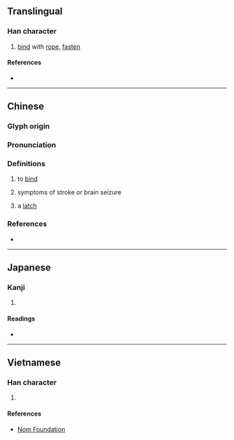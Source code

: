 {{character info/new}}
{{also|揎}}
==Translingual==

===Han character===
{{Han char|rn=64|rad=手|as=06|sn=9|four=58014|canj=QOMG|ids=⿰扌全}}

# [[bind]] with [[rope]], [[fasten]]

====References====
* {{Han ref|kx=0428.100|dkj=12000|dj=0776.230|hdz=31871.140|uh=62F4|ud=25332|bh=AC43|bd=44099}}

----

==Chinese==
{{zh-forms}}

===Glyph origin===
{{Han etym}}

===Pronunciation===
{{zh-pron
|m=shuān
|c=saan1,cyun4
|h=pfs=
|md=
|mn=ml:soan/qz,xm:sng/zz:suiⁿ
|mn_note=soan - literary; sng/suiⁿ - vernacular
|w=
|mc=y
|oc=y
|cat=v,n
}}

===Definitions===
{{zh-hanzi}}

# to [[bind]]
# {{lb|zh|medicine}} symptoms of stroke or brain seizure
# a [[latch]]

===References===
* {{R:twedu|A01567}}

----

==Japanese==

===Kanji===
{{ja-kanji|grade=|rs=手06}}

# {{defn|lang=ja|sort=手06}}

====Readings====
* {{ja-readings|on=[[せん]] (sen)|kun=[[えらぶ]] (erabu)}}

----

==Vietnamese==

===Han character===
{{vi-hantu|thuyên|rs=手06}}

# {{defn|lang=vi|sort=手06}}

====References====
* [http://nomfoundation.org/common/nom_details.php?codepoint=62f4 Nom Foundation]